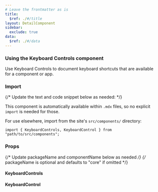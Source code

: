 ```yaml
---
# Leave the frontmatter as is
title:
  $ref: ./#/title
layout: DetailComponent
sidebar:
  exclude: true
data:
  $ref: ./#/data
---
```


### Using the Keyboard Controls component

Use Keyboard Controls to document keyboard shortcuts that are available for a component or app.

### Import

{/* Update the text and code snippet below as needed: */}

This component is automatically available within `.mdx` files, so no explicit `import` is needed for those.

For use elsewhere, import from the site's `src/components/` directory:

```
import { KeyboardControls, KeyboardControl } from "path/to/src/components";
```

### Props

{/* Update packageName and componentName below as needed */}
{/* packageName is optional and defaults to "core" if omitted */}

#### KeyboardControls

<PropsTable packageName="salt-site" componentName="KeyboardControls" />

#### KeyboardControl

<PropsTable packageName="salt-site" componentName="KeyboardControl" />
